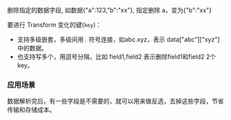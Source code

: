 删除指定的数据字段, 如数据{"a":123,"b":"xx"}, 指定删除 a，变为{"b":"xx"}

要进行 Transform 变化的键(`key`)：

* 支持多级嵌套，多级间用 *.* 符号连接，如abc.xyz，表示 data["abc"]["xyz"]中的数据。
* 也支持写多个，用逗号分隔，比如 field1,field2 表示删除field1和field2 2个key。

### **应用场景**

数据解析完后，有一些字段是不需要的，就可以用来做反选，去掉这些字段，节省传输和存储成本。